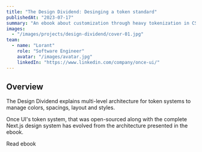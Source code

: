 ```yaml
---
title: "The Design Dividend: Desinging a token standard"
publishedAt: "2023-07-17"
summary: "An ebook about customization through heavy tokenization in CSS and Figma variables."
images:
  - "/images/projects/design-dividend/cover-01.jpg"
team:
  - name: "Lorant"
    role: "Software Engineer"
    avatar: "/images/avatar.jpg"
    linkedIn: "https://www.linkedin.com/company/once-ui/"
---
```


## Overview

The Design Dividend explains multi-level architecture for token systems to manage colors, spacings, layout and styles.

Once UI's token system, that was open-sourced along with the complete Next.js design system has evolved from the architecture presented in the ebook.

<SmartLink className="mt-24" href="https://designdividend.once-ui.com" suffixIcon="chevronRight">Read ebook</SmartLink>